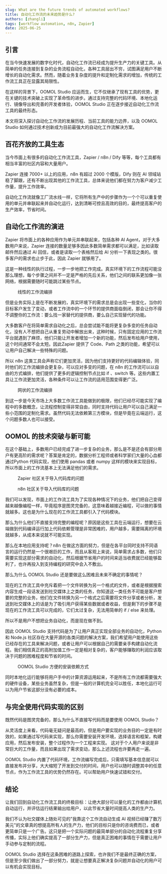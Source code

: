 ```yaml
---
slug: What are the future trends of automated workflows?
title: 自动化工作流的未来趋势是什么?
authors: [zhangli]
tags: [workflow automation, n8n, Zapier]
date: 2025-06-25
---
```



## 引言

在当今快速发展的数字化时代，自动化工作流已经成为提升生产力的关键工具。从简单的任务连接到复杂的业务流程自动化，各种工具层出不穷，试图满足用户不断增长的自动化需求。然而，随着业务复杂度的提升和定制化需求的增加，传统的工作流工具正在显露其局限性。

在这样的背景下，OOMOL Studio 应运而生，它不仅继承了现有工具的优势，更在关键的技术突破上实现了革命性的进步。通过支持完整的代码环境、本地化运行、镜像导出和完善的开发者体验，OOMOL Studio 正在逐步接近自动化工作流工具的最终形态。

本文将深入探讨自动化工作流的发展历程、当前工具的能力边界，以及 OOMOL Studio 如何通过技术创新成为目前最强大的自动化工作流解决方案。

## 百花齐放的工具生态

当今市面上有很多的自动化工作流工具，Zapier / n8n / Dify 等等，每个工具都有相当丰富的社区内容和大量用户。

Zapier 连接 7000+ 以上的应用，n8n 有超过 2000 个模版，Dify 则在 AI 领域站稳了脚跟，还有不断出现其他的工作流工具，总体来说他们都在努力为客户减少工作量，提升工作效率。

自动化工作流就像工厂流水线一样，它将所有生产中的步骤作为一个个可以重复使用的单元并串联起来并自动化运行，达到清晰可控且高效的目的，最终提高客户的生产效率，节省时间。

## 自动化工作流的演进

Zapier 将市面上的各种应用作为单元并串联起来，包括各种 AI Agent，对于大多数用户来说，Zapier 连接的数量足够多因此多数简单需求都可以满足，比如读取邮件然后通过 AI 回信，或者是读取一个表格然后给 AI 分析一下表现之类的。很多客户的需求也止步于此，因此 Zapier 就够用了。

这是一种线性的执行过程，一步一步地把工作完成。真实环境下的工作流程可能没那么理想，每个步骤之间并不一定是严格的先后关系，他们之间的联系更加像一张网络，根据需要随时可能跳过某些节点。

<figure>
  <Image
    sources={{
      light: useBaseUrl(
        "/img/blogs/2025-06-25-Future-Trends-of-Automated-Workflows/zapier-flow.png"
      ),
      dark: useBaseUrl(
        "/img/blogs/2025-06-25-Future-Trends-of-Automated-Workflows/zapier-flow.png"
      ),
    }}
    width="720"
  />
  <figcaption style={{textAlign: "center", fontStyle: "italic",color: "#828282"}}>
    线性的工作流编排
  </figcaption>
</figure>

但是业务实际上是在不断发展的，真实环境下的需求总是会出现一些变化，当你的目标客户发生了变动，或者工作流中的一个环节的提供商面临倒闭，那会让你不得不调整你的工作流：要么找一家替代的提供商，要么自己实现替代的功能。

大多数客户在将简单需求自动化之后，总会尝试能不能将更复杂多变的任务自动化，没有人不想把自己从重复劳动中解放出来，这种时候，只有固定应用的工作流平台就遇到了麻烦，他们只能让开发者增加一个新的功能，然后发布给用户使用，这个时间通常不会太短。因此Zapier 提供了 Code、Path 之类的功能，希望可以让用户自己解决一些特殊的问题。

所以 n8n 这类工具会声称它们更加灵活，因为他们支持更好的代码编辑体验，同时他们的工作流编排会更复杂，可以应对多变的问题，在 n8n 的工作流可以以自由的方式编排，他们提供了更多的逻辑控制节点比如 if 、switch 等。这些内置工具让工作流更加灵活，各种条件可以让工作流的适用范围变得更广泛。

<figure>
  <Image
    sources={{
      light: useBaseUrl(
        "/img/blogs/2025-06-25-Future-Trends-of-Automated-Workflows/dify-flow.png"
      ),
      dark: useBaseUrl(
        "/img/blogs/2025-06-25-Future-Trends-of-Automated-Workflows/dify-flow.png"
      ),
    }}
    width="720"
  />
  <figcaption style={{textAlign: "center", fontStyle: "italic",color: "#828282"}}>
    网状的工作流编排
  </figcaption>
</figure>

到这一步是今天市场上大多数工作流工具能做到的极限，他们已经尽可能实现了编程中的多数概念，让流程控制变得非常自由，同时支持代码让用户可以自己满足一些小范围的定制化需求。虽然代码无法依赖第三方模块，但是毕竟在云端运行，这个问题多数人也可以接受。

## OOMOL 的技术突破与新可能

在这个基础上，多数用户已经完成了进一步复杂的业务，那么是不是还会有部分用户有更高阶的需求呢？答案是肯定的，数据分析工程师或者科学家们大量的心血都通过Python 代码实现，他们使用 pandas 或者 numpy 这样的模块来实现目标，所以市面上的工作流基本上无法满足他们的需求。

<figure>
  <Image
    sources={{
      light: useBaseUrl(
        "/img/blogs/2025-06-25-Future-Trends-of-Automated-Workflows/zapier-import-lib.png"
      ),
      dark: useBaseUrl(
        "/img/blogs/2025-06-25-Future-Trends-of-Automated-Workflows/zapier-import-lib.png"
      ),
    }}
    width="720"
  />
  <figcaption style={{textAlign: "center", fontStyle: "italic",color: "#828282"}}>
    Zapier 社区关于导入代码库的问题
  </figcaption>
</figure>

<figure>
  <Image
    sources={{
      light: useBaseUrl(
        "/img/blogs/2025-06-25-Future-Trends-of-Automated-Workflows/n8n-import-lib.png"
      ),
      dark: useBaseUrl(
        "/img/blogs/2025-06-25-Future-Trends-of-Automated-Workflows/n8n-import-lib.png"
      ),
    }}
    width="720"
  />
  <figcaption style={{textAlign: "center", fontStyle: "italic",color: "#828282"}}>
    n8n 社区关于导入代码库的问题
  </figcaption>
</figure>

我们可以发现，市面上的工作流工具为了实现各种情况下的业务，他们把自己变得越来越像编程一样，毕竟程序是图灵完备的，这意味着越接近编程，可以做的事情就越多。这也是为什么现在的工作流工具都引入了代码模块。

那么为什么他们不直接支持完整的编程呢？原因是这些工具在云端运行，想要在云端做到代码编译运行加上代码依赖管理是非常困难的，用户越多，需要隔离的环境就越多，从成本来说就不可能实现。

那么在本地应用支持呢？n8n 在做这方面的努力，但是在各平台同时支持不同语言的运行仍然是一个很艰巨的工作，而且从客观上来说，简单需求占多数，他们只需要实现这部分需求的自动化，然后根据节省用户的时间来适当收费就已经能够盈利了，也许再投入到支持编程的研究中会入不敷出。

那么为什么 OOMOL Studio 还是要做这么困难且未来不确定的事情呢？

现在的工作流工具中充斥着把一个文件转换为另一个格式的文件，或者是根据搜索内容生成一段话发送到社交媒体上之类的任务，你知道这一类任务不可能是客户想要的完整的业务，他们在文件转换为另一个格式之后需要将文件分享或者分析，发送到社交媒体上的话是为了吸引用户获得某些数据或者收益，但是剩下的步骤不是现在的工作流工具可以完成的，它们太过复杂，无法用简单的 if / else 来处理。

所以不是用户不想把业务自动化，而是现在做不到。

因此 OOMOL Studio 支持代码是为了让用户真正实现全部业务的自动化，Python 和 Node.js 社区存在大量开源的各类问题的解决方案，我们希望用户能使用这些已经存在的工具来解决问题，或者让用户可以根据自己的需要亲手构建自动化流程。我们相信真正的高附加值工作一定是相对复杂的，客户能够赚取的利润应该取决于问题的困难程度和节省的时间。

<figure>
  <Image
    sources={{
      light: useBaseUrl(
        "/img/blogs/2025-06-25-Future-Trends-of-Automated-Workflows/oomol-import-lib.png"
      ),
      dark: useBaseUrl(
        "/img/blogs/2025-06-25-Future-Trends-of-Automated-Workflows/oomol-import-lib.png"
      ),
    }}
    width="720"
  />
  <figcaption style={{textAlign: "center", fontStyle: "italic",color: "#828282"}}>
    OOMOL Studio 方便的安装依赖方式
  </figcaption>
</figure>

同时本地化运行能够将用户手中的计算资源运用起来，不是所有工作流都需要强大的硬件设备，某些业务虽然复杂，但是一般的计算机完全可以胜任，本地化运行可以为用户节省这部分没有必要的成本。

## 与完全使用代码实现的区别

既然代码是图灵完备的，那么为什么不直接写代码而是要使用 OOMOL Studio？

从灵活度上来看，代码毫无疑问是最高的，但是用户要实现的业务目的一定是有时效的，如果通过写代码来实现，那么你需要安装开发环境，选择语言和框架，构建应用，然后发布安装，整个过程作为一个工程来实现。
这对于个人用户来说是非常巨大的工作量，而且如果出现了需求变动，那么上述流程也许要再走一遍。

OOMOL Studio 内置了代码环境，工作流编写完成后，只需填写基本信息就可以直接发布并分享，大大缩短了开发到交付的时间，用户也可以随时调整其中的任意节点，作为工作流工具的优势仍然存在。可以帮助用户快速试错和交付。

## 结论

让我们回到自动化工作流工具的终极目标：让绝大部分可以量化的工作都由计算机自动运行，并评估运行结果输出给用户，以此节省大量时间提高人类的生产力。

我们不认为社交媒体上随处可见的"我靠这个工作流自动生成 AI 视频已经赚了数万美元"的文章真的想提高所有人的生产力，他们的目标只是你的咨询费而已，或者更简单只是一个广告。这只是把一个实际问题的最简单部分的自动化流程重复分享传播，实际上他们确实提高了一部分生产力，但是真正困难的事情在于需要让用户手动参与定制的流程。

OOMOL Studio 选择在这条困难的道路上探索，也许我们不是最终正确的方案，但是至少我们做出了一部分努力，就是让想要真正解决复杂问题并自动化的用户可以有机会实现目标。
